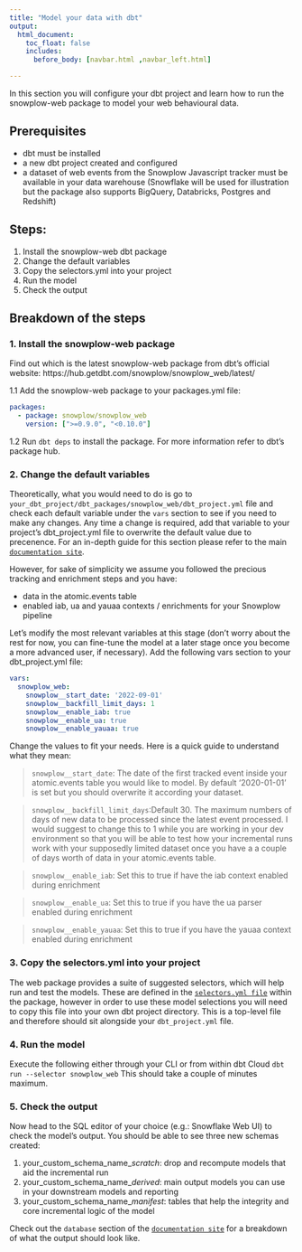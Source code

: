 ```yaml
---
title: "Model your data with dbt"
output:
  html_document:
    toc_float: false
    includes:
      before_body: [navbar.html ,navbar_left.html]

---
```


In this section you will configure your dbt project and learn how to run the snowplow-web package to model your web behavioural data.

## Prerequisites
- dbt must be installed
- a new dbt project created and configured
- a dataset of web events from the Snowplow Javascript tracker must be available in your data warehouse (Snowflake will be used for illustration but the package also supports BigQuery, Databricks, Postgres and Redshift)

## Steps:

1. Install the snowplow-web dbt package
2. Change the default variables
3. Copy the selectors.yml into your project
4. Run the model
5. Check the output

## Breakdown of the steps

### 1. Install the snowplow-web package
Find out which is the latest snowplow-web package from dbt's official website: https://hub.getdbt.com/snowplow/snowplow_web/latest/

1.1 Add the snowplow-web package to your packages.yml file:

```yml
packages:
  - package: snowplow/snowplow_web
    version: [">=0.9.0", "<0.10.0"]
```
1.2 Run `dbt deps` to install the package.
For more information refer to dbt’s package hub.

### 2. Change the default variables

Theoretically, what you would need to do is go to `your_dbt_project/dbt_packages/snowplow_web/dbt_project.yml` file and check each default variable under the `vars` section to see if you need to make any changes.
Any time a change is required, add that variable to your project's dbt_project.yml file to overwrite the default value due to precenence.
For an in-depth guide for this section please refer to the main [`documentation site`][snowplow-web-documentation].

However, for sake of simplicity we assume you followed the precious tracking and enrichment steps and you have:

- data in the atomic.events table
- enabled iab, ua and yauaa contexts / enrichments for your Snowplow pipeline

Let's modify the most relevant variables at this stage (don't worry about the rest for now, you can fine-tune the model at a later stage once you become a more advanced user, if necessary).
Add the following vars section to your dbt_project.yml file:

```yml
vars:
  snowplow_web:
    snowplow__start_date: '2022-09-01'
    snowplow__backfill_limit_days: 1
    snowplow__enable_iab: true
    snowplow__enable_ua: true
    snowplow__enable_yauaa: true
```
Change the values to fit your needs. Here is a quick guide to understand what they mean:

> `snowplow__start_date`:
The date of the first tracked event inside your atomic.events table you would like to model. By default '2020-01-01' is set but you should overwrite it according your dataset.

> `snowplow__backfill_limit_days`:Default 30. The maximum numbers of days of new data to be processed since the latest event processed. I would suggest to change this to 1 while you are working in your dev environment so that you will be able to test how your incremental runs work with your supposedly limited dataset once you have a a couple of days worth of data in your atomic.events table.

> `snowplow__enable_iab`: Set this to true if have the iab context enabled during enrichment

> `snowplow__enable_ua`: Set this to true if you have the ua parser enabled during enrichment

> `snowplow__enable_yauaa`: Set this to true if you have the yauaa context enabled during enrichment

### 3. Copy the selectors.yml into your project

The web package provides a suite of suggested selectors, which will help run and test the models. These are defined in the [`selectors.yml file`][selectors-yml-file] within the package, however in order to use these model selections you will need to copy this file into your own dbt project directory. This is a top-level file and therefore should sit alongside your `dbt_project.yml` file.

### 4. Run the model

Execute the following either through your CLI or from within dbt Cloud
```dbt run --selector snowplow_web```
This should take a couple of minutes maximum.

### 5. Check the output

Now head to the SQL editor of your choice (e.g.: Snowflake Web UI) to check the model's output. You should be able to see three new schemas created:

1. your_custom_schema_name_*scratch*: drop and recompute models that aid the incremental run
2. your_custom_schema_name_*derived*: main output models you can use in your downstream models and reporting
3. your_custom_schema_name_*manifest*: tables that help the integrity and core incremental logic of the model

Check out the `database` section of the [`documentation site`][snowplow-web-documentation] for a breakdown of what the output should look like.

[selectors-yml-file]: https://github.com/snowplow/dbt-snowplow-web/blob/main/selectors.yml
[snowplow-web-documentation]: https://snowplow.github.io/dbt-snowplow-web/#!/overview/snowplow_web
